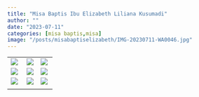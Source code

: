 ```yaml
---
title: "Misa Baptis Ibu Elizabeth Liliana Kusumadi"
author: ""
date: "2023-07-11"
categories: [misa baptis,misa]
image: "/posts/misabaptiselizabeth/IMG-20230711-WA0046.jpg"
---
```


|                                                              |                                                         |                                                            |
|--------------------------------------------------------------|---------------------------------------------------------|------------------------------------------------------------|
| ![](/posts/misabaptiselizabeth/IMG-20230711-WA0046.jpg)      | ![](/posts/misabaptiselizabeth/IMG-20230711-WA0047.jpg) | ![](/posts/misabaptiselizabeth/IMG-20230711-WA0074.jpg)    |
| ![]()![](/posts/misabaptiselizabeth/IMG-20230711-WA0064.jpg) | ![](/posts/misabaptiselizabeth/IMG-20230711-WA0052.jpg) | ![](/posts/misabaptiselizabeth/IMG-20230711-WA0065.jpg)    |
| ![](/posts/misabaptiselizabeth/IMG-20230711-WA0068.jpg)      | ![](/posts/misabaptiselizabeth/IMG-20230711-WA0066.jpg) | ![](/posts/misabaptiselizabeth/IMG-20230711-WA0071(1).jpg) |
|                                                              |                                                         |                                                            |
